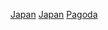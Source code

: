 [[Category:東亞的塔|Japan]]
[[Category:各国的塔|Japan]]
[[Category:日本塔式建筑|Pagoda]]
{{Commonscat|Pagodas in Japan}}